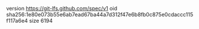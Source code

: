 version https://git-lfs.github.com/spec/v1
oid sha256:1e80e073b55e6ab7ead67ba44a7d312f47e6b8fb0c875e0cdaccc115f117a6e4
size 6194
